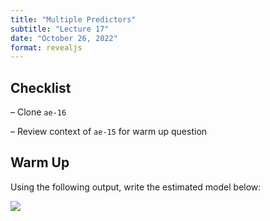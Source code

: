 ```yaml
---
title: "Multiple Predictors"
subtitle: "Lecture 17"
date: "October 26, 2022"
format: revealjs
---
```


## Checklist

-- Clone `ae-16`

-- Review context of `ae-15` for warm up question

## Warm Up 

Using the following output, write the estimated model below:

![](images/SLRCat.png)